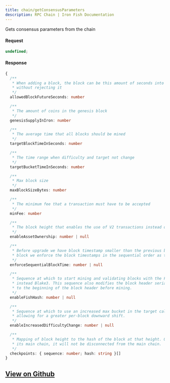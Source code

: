 ```yaml
---
title: chain/getConsensusParameters
description: RPC Chain | Iron Fish Documentation
---
```


Gets consensus parameters from the chain

#### Request

```ts
undefined;
```

#### Response

```ts
{
  /**
   * When adding a block, the block can be this amount of seconds into the future
   * without rejecting it
   */
  allowedBlockFutureSeconds: number

  /**
   * The amount of coins in the genesis block
   */
  genesisSupplyInIron: number

  /**
   * The average time that all blocks should be mined
   */
  targetBlockTimeInSeconds: number

  /**
   * The time range when difficulty and target not change
   */
  targetBucketTimeInSeconds: number

  /**
   * Max block size
   */
  maxBlockSizeBytes: number

  /**
   * The minimum fee that a transaction must have to be accepted
   */
  minFee: number

  /**
   * The block height that enables the use of V2 transactions instead of V1
   */
  enableAssetOwnership: number | null

  /**
   * Before upgrade we have block timestamp smaller than the previous block. After this
   * block we enforce the block timestamps in the sequential order as the block sequences.
   */
  enforceSequentialBlockTime: number | null

  /**
   * Sequence at which to start mining and validating blocks with the FishHash algorithm
   * instead Blake3. This sequence also modifies the block header serialization to move graffiti
   * to the beginning of the block header before mining.
   */
  enableFishHash: number | null

  /**
   * Sequence at which to use an increased max bucket in the target calculation,
   * allowing for a greater per-block downward shift.
   */
  enableIncreasedDifficultyChange: number | null

  /**
   * Mapping of block height to the hash of the block at that height. Once a node has added this block to
   * its main chain, it will not be disconnected from the main chain.
   */
  checkpoints: { sequence: number; hash: string }[]
}
```

## [View on Github](https://github.com/iron-fish/ironfish/blob/master/ironfish/src/rpc/routes/chain/getConsensusParameters.ts)
